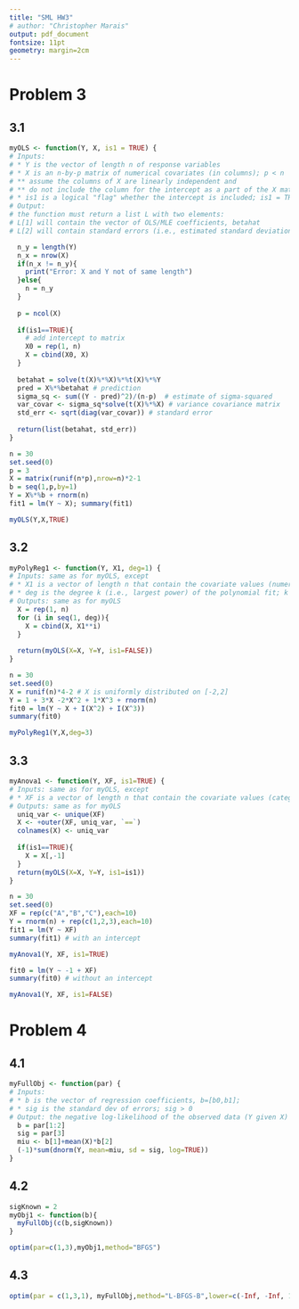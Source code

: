 ```yaml
---
title: "SML HW3"
# author: "Christopher Marais"
output: pdf_document
fontsize: 11pt
geometry: margin=2cm
---
```


# Problem 3

## 3.1 
```R
myOLS <- function(Y, X, is1 = TRUE) {
# Inputs:
# * Y is the vector of length n of response variables
# * X is an n-by-p matrix of numerical covariates (in columns); p < n
# ** assume the columns of X are linearly independent and
# ** do not include the column for the intercept as a part of the X matrix
# * is1 is a logical "flag" whether the intercept is included; is1 = TRUE by default
# Output:
# the function must return a list L with two elements:
# L[1] will contain the vector of OLS/MLE coefficients, betahat
# L[2] will contain standard errors (i.e., estimated standard deviations) for betahat

  n_y = length(Y)
  n_x = nrow(X)
  if(n_x != n_y){
    print("Error: X and Y not of same length")
  }else{
    n = n_y
  }
  
  p = ncol(X)
  
  if(is1==TRUE){
    # add intercept to matrix
    X0 = rep(1, n)
    X = cbind(X0, X)
  }
  
  betahat = solve(t(X)%*%X)%*%t(X)%*%Y
  pred = X%*%betahat # prediction
  sigma_sq <- sum((Y - pred)^2)/(n-p)  # estimate of sigma-squared
  var_covar <- sigma_sq*solve(t(X)%*%X) # variance covariance matrix
  std_err <- sqrt(diag(var_covar)) # standard error
  
  return(list(betahat, std_err))
}

```

```R
n = 30
set.seed(0)
p = 3
X = matrix(runif(n*p),nrow=n)*2-1
b = seq(1,p,by=1)
Y = X%*%b + rnorm(n)
fit1 = lm(Y ~ X); summary(fit1)

```

```R
myOLS(Y,X,TRUE)
```
## 3.2 
```R
myPolyReg1 <- function(Y, X1, deg=1) {
# Inputs: same as for myOLS, except
# * X1 is a vector of length n that contain the covariate values (numerical)
# * deg is the degree k (i.e., largest power) of the polynomial fit; k < n ; deg=1 by default.
# Outputs: same as for myOLS
  X = rep(1, n)
  for (i in seq(1, deg)){
    X = cbind(X, X1**i)
  }
  
  return(myOLS(X=X, Y=Y, is1=FALSE))
}
```

```R
n = 30 
set.seed(0)
X = runif(n)*4-2 # X is uniformly distributed on [-2,2]
Y = 1 + 3*X -2*X^2 + 1*X^3 + rnorm(n)
fit0 = lm(Y ~ X + I(X^2) + I(X^3))
summary(fit0)
```

```R
myPolyReg1(Y,X,deg=3)
```
## 3.3
```R
myAnova1 <- function(Y, XF, is1=TRUE) {
# Inputs: same as for myOLS, except
# * XF is a vector of length n that contain the covariate values (categorical or "factor")
# Outputs: same as for myOLS
  uniq_var <- unique(XF)
  X <- +outer(XF, uniq_var, `==`)
  colnames(X) <- uniq_var
  
  if(is1==TRUE){
    X = X[,-1]
  }
  return(myOLS(X=X, Y=Y, is1=is1))
}
```

```R
n = 30
set.seed(0)
XF = rep(c("A","B","C"),each=10)
Y = rnorm(n) + rep(c(1,2,3),each=10)
fit1 = lm(Y ~ XF)
summary(fit1) # with an intercept
```

```R
myAnova1(Y, XF, is1=TRUE)
```

```R
fit0 = lm(Y ~ -1 + XF)
summary(fit0) # without an intercept
```

```R
myAnova1(Y, XF, is1=FALSE)
```
# Problem 4
## 4.1
```R
myFullObj <- function(par) {
# Inputs:
# * b is the vector of regression coefficients, b=[b0,b1];
# * sig is the standard dev of errors; sig > 0
# Output: the negative log-likelihood of the observed data (Y given X) evaluated at b and sig
  b = par[1:2]
  sig = par[3]
  miu <- b[1]+mean(X)*b[2]
  (-1)*sum(dnorm(Y, mean=miu, sd = sig, log=TRUE))
}
```

## 4.2 
```R
sigKnown = 2
myObj1 <- function(b){
  myFullObj(c(b,sigKnown))
}

optim(par=c(1,3),myObj1,method="BFGS")
```

## 4.3 
```R
optim(par = c(1,3,1), myFullObj,method="L-BFGS-B",lower=c(-Inf, -Inf, 10^(-5)))
```

